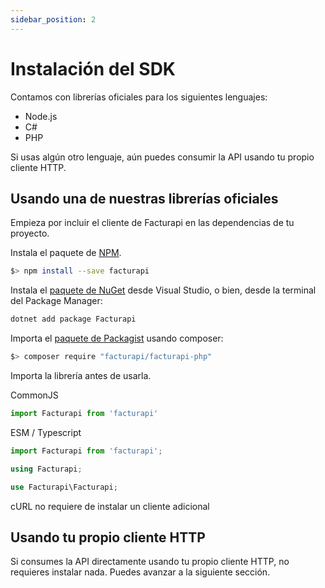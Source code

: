 ```yaml
---
sidebar_position: 2
---
```



# Instalación del SDK

Contamos con librerías oficiales para los siguientes lenguajes:

- Node.js
- C#
- PHP

Si usas algún otro lenguaje, aún puedes consumir la API usando tu propio cliente HTTP.

## Usando una de nuestras librerías oficiales

Empieza por incluir el cliente de Facturapi en las dependencias de tu proyecto.

<Tabs groupId="codeExamples">
<TabItem value="js" label="Node.js" default>

Instala el paquete de [NPM](https://www.npmjs.com/package/facturapi).

```bash
$> npm install --save facturapi
```

</TabItem>
<TabItem value="cs" label="C#">

Instala el
[paquete de NuGet](https://www.nuget.org/packages/Facturapi)
desde Visual Studio, o bien, desde la terminal del Package Manager:

```bash
dotnet add package Facturapi
```

</TabItem>
<TabItem value="php" label="PHP">

Importa el [paquete de Packagist](https://packagist.org/packages/facturapi/facturapi-php) usando composer:

```bash
$> composer require "facturapi/facturapi-php"
```

</TabItem>
</Tabs>

Importa la librería antes de usarla.

<Tabs groupId="codeExamples">
<TabItem value="js" label="Node.js" default>

CommonJS
```javascript
import Facturapi from 'facturapi'
```

ESM / Typescript
```javascript
import Facturapi from 'facturapi';
```

</TabItem>
<TabItem value="cs" label="C#">

```csharp
using Facturapi;
```

</TabItem>
<TabItem value="php" label="PHP">

```php
use Facturapi\Facturapi;
```

</TabItem>
<TabItem value="curl" label="cURL">

cURL no requiere de instalar un cliente adicional

</TabItem>
</Tabs>

## Usando tu propio cliente HTTP

Si consumes la API directamente usando tu propio cliente HTTP, no requieres
instalar nada. Puedes avanzar a la siguiente sección.